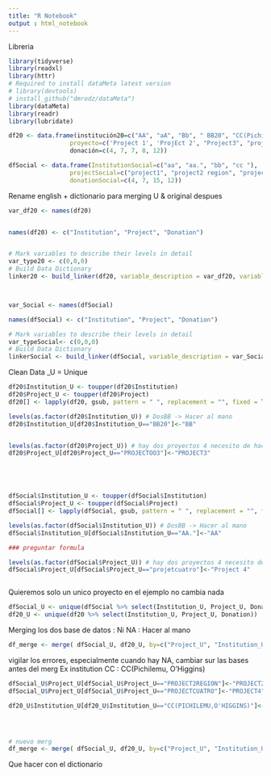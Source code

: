 ```yaml
---
title: "R Notebook"
output : html_notebook
---
```


Libreria
```r
library(tidyverse)
library(readxl)
library(httr)
# Required to install dataMeta latest version
# library(devtools)
# install_github("dmrodz/dataMeta")
library(dataMeta)
library(readr)
library(lubridate)
```


```r

df20 <- data.frame(institución20=c("AA", "aA", "Bb", " BB20", "CC(Pichilemu, O'Higgins)"),
                 proyecto=c('Project 1', 'ProjEct 2', "Project3", "projectoo 3", "pRoject4"),
                 donación=c(4, 7, 7, 8, 12))

dfSocial <- data.frame(InstitutionSocial=c("aa", "aa.", "bb", "cc "),
                 projectSocial=c("project1", "project2 region", "project3", "projectcuatro"),
                 donationSocial=c(4, 7, 15, 12))

```
Rename english + dictionario para merging U & original despues

```r
var_df20 <- names(df20)


names(df20) <- c("Institution", "Project", "Donation")


# Mark variables to describe their levels in detail
var_type20 <- c(0,0,0)
# Build Data Dictionary
linker20 <- build_linker(df20, variable_description = var_df20, variable_type = var_type20)



var_Social <- names(dfSocial)

names(dfSocial) <- c("Institution", "Project", "Donation")

# Mark variables to describe their levels in detail
var_typeSocial<- c(0,0,0)
# Build Data Dictionary
linkerSocial <- build_linker(dfSocial, variable_description = var_Social, variable_type = var_typeSocial)

```

Clean Data
_U = Unique 

```r

df20$Institution_U <- toupper(df20$Institution)
df20$Project_U <- toupper(df20$Project)
df20[] <- lapply(df20, gsub, pattern = " ", replacement = "", fixed = TRUE) # no podemos hacer eso en verdad

levels(as.factor(df20$Institution_U)) # DosBB -> Hacer al mano
df20$Institution_U[df20$Institution_U=="BB20"]<-"BB"


levels(as.factor(df20$Project_U)) # hay dos proyectos 4 necesito de hacer al mano
df20$Project_U[df20$Project_U=="PROJECTOO3"]<-"PROJECT3"





dfSocial$Institution_U <- toupper(dfSocial$Institution)
dfSocial$Project_U <- toupper(dfSocial$Project)
dfSocial[] <- lapply(dfSocial, gsub, pattern = " ", replacement = "", fixed = TRUE)

levels(as.factor(dfSocial$Institution_U)) # DosBB -> Hacer al mano
dfSocial$Institution_U[dfSocial$Institution_U=="AA."]<-"AA"

### preguntar formula

levels(as.factor(dfSocial$Project_U)) # hay dos proyectos 4 necesito de hacer al mano
dfSocial$Project_U[dfSocial$Project_U=="projetcuatro"]<-"Project 4"



```
Quieremos solo un unico proyecto en el ejemplo no cambia nada
```r
dfSocial_U <- unique(dfSocial %>% select(Institution_U, Project_U, Donation))
df20_U <- unique(df20 %>% select(Institution_U, Project_U, Donation))

```

Merging los dos base de datos : Ni NA : Hacer al mano
```r
df_merge <- merge( dfSocial_U, df20_U, by=c("Project_U", "Institution_U"), all.x = T, all.y = T)

```
vigilar los errores, especialmente cuando hay NA, cambiar sur las bases antes del merg
Ex institution CC : CC(Pichilemu, O'Higgins)
```r

dfSocial_U$Project_U[dfSocial_U$Project_U=="PROJECT2REGION"]<-"PROJECT2"
dfSocial_U$Project_U[dfSocial_U$Project_U=="PROJECTCUATRO"]<-"PROJECT4"

df20_U$Institution_U[df20_U$Institution_U=="CC(PICHILEMU,O'HIGGINS)"]<-"CC"




# nuevo merg
df_merge <- merge( dfSocial_U, df20_U, by=c("Project_U", "Institution_U"), all.x = T, all.y = T)


```

Que hacer con el dictionario